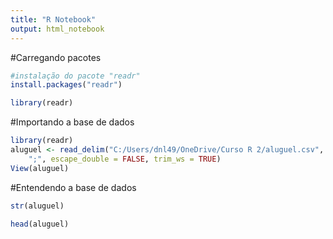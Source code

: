 ```yaml
---
title: "R Notebook"
output: html_notebook
---
```



#Carregando pacotes
```r
#instalação do pacote "readr"
install.packages("readr")

library(readr)

```


#Importando a base de dados
```r
library(readr)
aluguel <- read_delim("C:/Users/dnl49/OneDrive/Curso R 2/aluguel.csv", 
    ";", escape_double = FALSE, trim_ws = TRUE)
View(aluguel)
```


#Entendendo a base de dados
```r
str(aluguel)

```

```r
head(aluguel)
```

